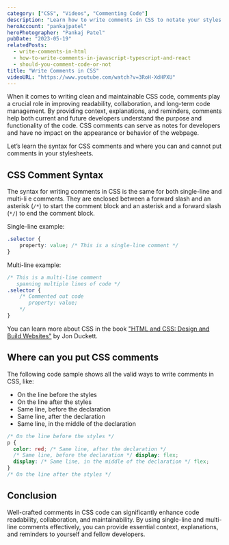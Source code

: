 ```yaml
---
category: ["CSS", "Videos", "Commenting Code"]
description: "Learn how to write comments in CSS to notate your styles."
heroAccount: "pankajpatel"
heroPhotographer: "Pankaj Patel"
pubDate: "2023-05-19"
relatedPosts:
  - write-comments-in-html
  - how-to-write-comments-in-javascript-typescript-and-react
  - should-you-comment-code-or-not
title: "Write Comments in CSS"
videoURL: "https://www.youtube.com/watch?v=3RoH-XdHPXU"
---
```


When it comes to writing clean and maintainable CSS code, comments play a crucial role in improving readability, collaboration, and long-term code management. By providing context, explanations, and reminders, comments help both current and future developers understand the purpose and functionality of the code. CSS comments can serve as notes for developers and have no impact on the appearance or behavior of the webpage.

Let’s learn the syntax for CSS comments and where you can and cannot put comments in your stylesheets.


## CSS Comment Syntax

The syntax for writing comments in CSS is the same for both single-line and multi-li e comments. They are enclosed between a forward slash and an asterisk (`/*`) to start the comment block and an asterisk and a forward slash (`*/`) to end the comment block.

Single-line example:
```css
.selector {
    property: value; /* This is a single-line comment */
}
```

Multi-line example:
```css
/* This is a multi-line comment
   spanning multiple lines of code */
.selector {
    /* Commented out code
       property: value;
    */
}
```

You can learn more about CSS in the book ["HTML and CSS: Design and Build Websites"](https://amzn.to/3MmKSdt) by Jon Duckett.

## Where can you put CSS comments

The following code sample shows all the valid ways to write comments in CSS, like:

- On the line before the styles
- On the line after the styles
- Same line, before the declaration
- Same line, after the declaration
- Same line, in the middle of the declaration

```css
/* On the line before the styles */
p {
  color: red; /* Same line, after the declaration */
  /* Same line, before the declaration */ display: flex;
  display: /* Same line, in the middle of the declaration */ flex;
}
/* On the line after the styles */
```

## Conclusion

Well-crafted comments in CSS code can significantly enhance code readability, collaboration, and maintainability. By using single-line and multi-line comments effectively, you can provide essential context, explanations, and reminders to yourself and fellow developers.
